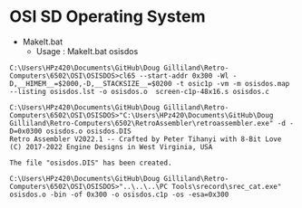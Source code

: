 = OSI SD Operating System =

* MakeIt.bat
** Usage : MakeIt.bat osisdos
<pre>
C:\Users\HPz420\Documents\GitHub\Doug Gilliland\Retro-Computers\6502\OSI\OSISDOS>cl65 --start-addr 0x300 -Wl -D,__HIMEM__=$2000,-D,__STACKSIZE__=$0200 -t osic1p -vm -m osisdos.map --listing osisdos.lst -o osisdos.o  screen-c1p-48x16.s osisdos.c

C:\Users\HPz420\Documents\GitHub\Doug Gilliland\Retro-Computers\6502\OSI\OSISDOS>"C:\Users\HPz420\Documents\GitHub\Doug Gilliland\Retro-Computers\6502\RetroAssembler\retroassembler.exe" -d -D=0x0300 osisdos.o osisdos.DIS
Retro Assembler V2022.1 -- Crafted by Peter Tihanyi with 8-Bit Love
(C) 2017-2022 Engine Designs in West Virginia, USA

The file "osisdos.DIS" has been created.

C:\Users\HPz420\Documents\GitHub\Doug Gilliland\Retro-Computers\6502\OSI\OSISDOS>"..\..\..\PC Tools\srecord\srec_cat.exe" osisdos.o -bin -of 0x300 -o osisdos.c1p -os -esa=0x300</pre>
</pre>
